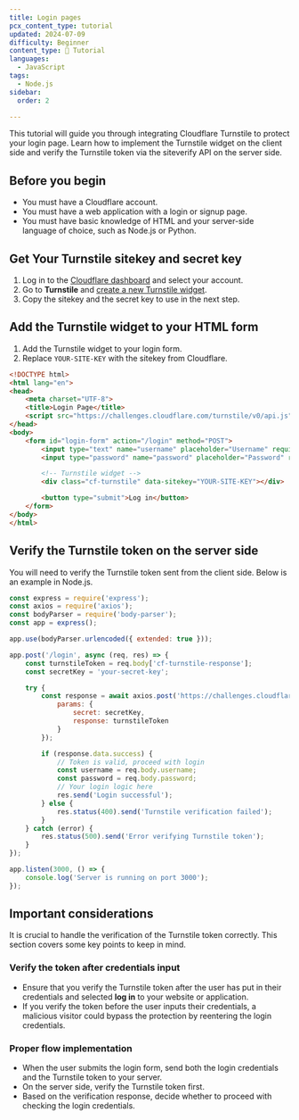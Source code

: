 ```yaml
---
title: Login pages
pcx_content_type: tutorial
updated: 2024-07-09
difficulty: Beginner
content_type: 📝 Tutorial
languages:
  - JavaScript
tags:
  - Node.js
sidebar:
  order: 2

---
```




This tutorial will guide you through integrating Cloudflare Turnstile to protect your login page. Learn how to implement the Turnstile widget on the client side and verify the Turnstile token via the siteverify API on the server side.


## Before you begin

- You must have a Cloudflare account.
- You must have a web application with a login or signup page.
- You must have basic knowledge of HTML and your server-side language of choice, such as Node.js or Python.

## Get Your Turnstile sitekey and secret key

1. Log in to the [Cloudflare dashboard](https://dash.cloudflare.com/) and select your account.
2. Go to **Turnstile** and [create a new Turnstile widget](/turnstile/get-started/).
3. Copy the sitekey and the secret key to use in the next step.

## Add the Turnstile widget to your HTML form

1. Add the Turnstile widget to your login form.
2. Replace `YOUR-SITE-KEY` with the sitekey from Cloudflare.

```html title="Example" {13-14}
<!DOCTYPE html>
<html lang="en">
<head>
    <meta charset="UTF-8">
    <title>Login Page</title>
    <script src="https://challenges.cloudflare.com/turnstile/v0/api.js" async defer></script>
</head>
<body>
    <form id="login-form" action="/login" method="POST">
        <input type="text" name="username" placeholder="Username" required>
        <input type="password" name="password" placeholder="Password" required>

        <!-- Turnstile widget -->
        <div class="cf-turnstile" data-sitekey="YOUR-SITE-KEY"></div>

        <button type="submit">Log in</button>
    </form>
</body>
</html>
```

## Verify the Turnstile token on the server side

You will need to verify the Turnstile token sent from the client side. Below is an example in Node.js.

```js title="Node.js example"
const express = require('express');
const axios = require('axios');
const bodyParser = require('body-parser');
const app = express();

app.use(bodyParser.urlencoded({ extended: true }));

app.post('/login', async (req, res) => {
    const turnstileToken = req.body['cf-turnstile-response'];
    const secretKey = 'your-secret-key';

    try {
        const response = await axios.post('https://challenges.cloudflare.com/turnstile/v0/siteverify', null, {
            params: {
                secret: secretKey,
                response: turnstileToken
            }
        });

        if (response.data.success) {
            // Token is valid, proceed with login
            const username = req.body.username;
            const password = req.body.password;
            // Your login logic here
            res.send('Login successful');
        } else {
            res.status(400).send('Turnstile verification failed');
        }
    } catch (error) {
        res.status(500).send('Error verifying Turnstile token');
    }
});

app.listen(3000, () => {
    console.log('Server is running on port 3000');
});
```

## Important considerations

It is crucial to handle the verification of the Turnstile token correctly. This section covers some key points to keep in mind.

### Verify the token after credentials input

- Ensure that you verify the Turnstile token after the user has put in their credentials and selected **log in** to your website or application.
- If you verify the token before the user inputs their credentials, a malicious visitor could bypass the protection by reentering the login credentials.

### Proper flow implementation

- When the user submits the login form, send both the login credentials and the Turnstile token to your server.
- On the server side, verify the Turnstile token first.
- Based on the verification response, decide whether to proceed with checking the login credentials.
